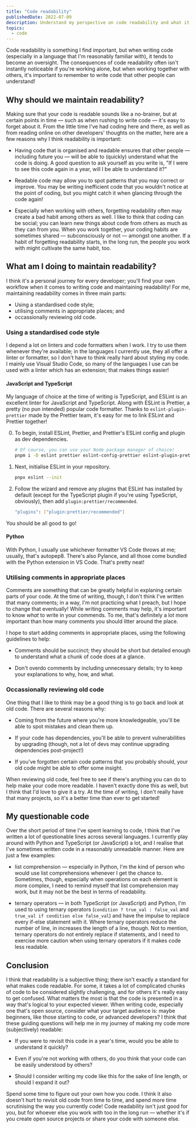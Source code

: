 ```yaml
---
title: "Code readability"
publishedDate: 2022-07-09
description: Understand my perspective on code readability and what it means to me when developing.
topics:
  - code
---
```


Code readability is something I find important, but when writing code (especially in a language that I'm reasonably familiar with), it tends to become an oversight. The consequences of code readability often isn't instantly noticeable if you're working alone, but when working together with others, it's important to remember to write code that other people can understand!

## Why should we maintain readability?

Making sure that your code is readable sounds like a no-brainer, but at certain points in time — such as when rushing to write code — it's easy to forget about it. From the little time I've had coding here and there, as well as from reading online on other developers' thoughts on the matter, here are a few reasons why I think readability is important:

- Having code that is organised and readable ensures that other people — including future you — will be able to (quickly) understand what the code is doing. A good question to ask yourself as you write is, "If I were to see this code again in a year, will I be able to understand it?"

- Readable code may allow you to spot patterns that you may correct or improve. You may be writing inefficient code that you wouldn't notice at the point of coding, but you might catch it when glancing through the code again!

- Especially when working with others, forgetting readability often may create a bad habit among others as well. I like to think that coding can be social; you can learn new things about code from others as much as they can from you. When you work together, your coding habits are sometimes shared — subconsciously or not — amongst one another. If a habit of forgetting readability starts, in the long run, the people you work with might cultivate the same habit, too.

## What am I doing to maintain readability?

I think it's a personal journey for every developer; you'll find your own workflow when it comes to writing code and maintaining readability! For me, maintaining readability comes in three main parts:

- Using a standardised code style;
- utilising comments in appropriate places; and
- occassionally reviewing old code.

### Using a standardised code style

I depend a lot on linters and code formatters when I work. I try to use them whenever they're available; in the languages I currently use, they all offer a linter or formatter, so I don't have to think really hard about styling my code. I mainly use Visual Studio Code, so many of the languages I use can be used with a linter which has an extension; that makes things easier!

#### JavaScript and TypeScript

My language of choice at the time of writing is TypeScript, and ESLint is an excellent linter for JavaScript and TypeScript. Along with ESLint is Prettier, a pretty (no pun intended) popular code formatter. Thanks to `eslint-plugin-prettier` made by the Prettier team, it's easy for me to link ESLint and Prettier together!

0. To begin, install ESLint, Prettier, and Prettier's ESLint config and plugin as dev dependencies.

   ```sh
   # Of course, you can use your Node package manager of choice!
   pnpm i -D eslint prettier eslint-config-prettier eslint-plugin-prettier
   ```

1. Next, initialise ESLint in your repository.

   ```sh
   pnpx eslint --init
   ```

2. Follow the wizard and remove any plugins that ESLint has installed by default (except for the TypeScript plugin if you're using TypeScript, obviously), then add `plugin:prettier/recommended`.

   ```sh title="eslintrc.*"
   "plugins": ["plugin:prettier/recommended"]
   ```

You should be all good to go!

#### Python

With Python, I usually use whichever formatter VS Code throws at me; usually, that's autopep8. There's also Pylance, and all those come bundled with the Python extension in VS Code. That's pretty neat!

### Utilising comments in appropriate places

Comments are something that can be greatly helpful in explaning certain parts of your code. At the time of writing, though, I don't think I've written that many comments; in a way, I'm not practicing what I preach, but I hope to change that eventually! While writing comments may help, it's important to know _what_ to write in your commends. To me, that's definitely a lot more important than how many comments you should litter around the place.

I hope to start adding comments in appropriate places, using the following guidelines to help:

- Comments should be succinct; they should be short but detailed enough to understand what a chunk of code does at a glance.

- Don't overdo comments by including unnecessary details; try to keep your explanations to why, how, and what.

### Occassionally reviewing old code

One thing that I like to think may be a good thing is to go back and look at old code. There are several reasons why:

- Coming from the future where you're more knowledgeable, you'll be able to spot mistakes and clean them up.

- If your code has dependencies, you'll be able to prevent vulnerabilities by upgrading (though, not a lot of devs may continue upgrading dependencies post-project!)

- If you've forgotten certain code patterns that you probably should, your old code might be able to offer some insight.

When reviewing old code, feel free to see if there's anything you can do to help make your code more readable. I haven't exactly done this as well, but I think that I'd love to give it a try. At the time of writing, I don't really have that many projects, so it's a better time than ever to get started!

## My questionable code

Over the short period of time I've spent learning to code, I think that I've written a lot of questionable lines across several languages. I currently play around with Python and TypeScript (or JavaScript) a lot, and I realise that I've sometimes written code in a reasonably unreadable manner. Here are just a few examples:

- list comprehension — especially in Python, I'm the kind of person who would use list comprehensions whenever I get the chance to. Sometimes, though, especially when operations on each element is more complex, I need to remind myself that list comprehension may work, but it may not be the best in terms of readability.

- ternary operators — in both TypeScript (or JavaScript) and Python, I'm used to using ternary operators (`condition ? true_val : false_val` and `true_val if condition else false_val`) and have the impulse to replace every if-else statement with it. Where ternary operators reduce the number of line, in increases the length of a line, though. Not to mention, ternary operators do not entirely replace if statements, and I need to exercise more caution when using ternary operators if it makes code less readable.

## Conclusion

I think that readability is a subjective thing; there isn't exactly a standard for what makes code readable. For some, it takes a lot of complicated chunks of code to be considered slightly challenging, and for others it's really easy to get confused. What matters the most is that the code is presented in a way that's logical to your expected viewer. When writing code, especially one that's open source, consider what your target audience is: maybe beginners, like those starting to code, or advanced developers? I think that these guiding questions will help me in my journey of making my code more (subjectively) readable:

- If you were to revisit this code in a year's time, would you be able to understand it quickly?

- Even if you're not working with others, do you think that your code can be easily understood by others?

- Should I consider writing my code like this for the sake of line length, or should I expand it out?

Spend some time to figure out your own how you code. I think it also doesn't hurt to revisit old code from time to time, and spend more time scrutinising the way you currently code! Code readability isn't just good for you, but for whoever else you work with too in the long run — whether it's if you create open source projects or share your code with someone else.
